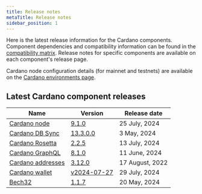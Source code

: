 ```yaml
---
title: Release notes
metaTitle: Release notes
sidebar_position: 1
---
```


Here is the latest release information for the Cardano components. Component
dependencies and compatibility information can be found in the
[compatibility matrix](/developer-resources/release-notes/comp-matrix). Release
notes for specific components are available on each component's release page.

Cardano node configuration details (for mainnet and testnets) are available on
the
[Cardano environments page](https://book.world.dev.cardano.org/environments.html).

## Latest Cardano component releases

| Name                                                                     | Version                                                                                      | Release date      |
| ------------------------------------------------------------------------ | -------------------------------------------------------------------------------------------- | ----------------- |
| [Cardano node](https://github.com/IntersectMBO/cardano-node)             | [9.1.0](https://github.com/IntersectMBO/cardano-node/releases/tag/9.1.0)                     | 25 July, 2024    |
| [Cardano DB Sync](https://github.com/IntersectMBO/cardano-db-sync)       | [13.3.0.0](https://github.com/IntersectMBO/cardano-db-sync/releases/tag/13.3.0.0)            | 3 May, 2024 |
| [Cardano Rosetta](https://github.com/cardano-foundation/cardano-rosetta) | [2.2.5](https://github.com/cardano-foundation/cardano-rosetta/releases/tag/2.2.5)            | 13 July, 2024    |
| [Cardano GraphQL](https://github.com/cardano-foundation/cardano-graphql) | [8.1.0](https://github.com/cardano-foundation/cardano-graphql/releases/tag/8.1.0)            | 11 June, 2024    |
| [Cardano addresses](https://github.com/IntersectMBO/cardano-addresses)   | [3.12.0](https://github.com/IntersectMBO/cardano-addresses/releases/tag/3.12.0)              | 17 August, 2022   |
| [Cardano wallet](https://github.com/cardano-foundation/cardano-wallet)   | [v2024-07-27](https://github.com/cardano-foundation/cardano-wallet/releases/tag/v2024-07-27) | 29 July, 2024    |
| [Bech32](https://github.com/IntersectMBO/bech32)                         | [1.1.7](https://github.com/IntersectMBO/bech32/releases/tag/v1.1.7)                          | 20 May, 2024 |

